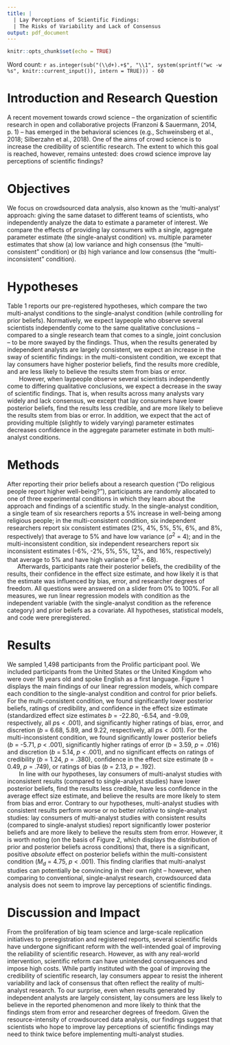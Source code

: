 ```yaml
---
title: |
  | Lay Perceptions of Scientific Findings:
  | The Risks of Variability and Lack of Consensus
output: pdf_document
---
```


```r
knitr::opts_chunk$set(echo = TRUE)
```

Word count: `r as.integer(sub("(\\d+).+$", "\\1", system(sprintf("wc -w %s", knitr::current_input()), intern = TRUE))) - 60` 

# Introduction and Research Question

A recent movement towards crowd science -- the organization of scientific research in open and collaborative projects (Franzoni & Sauermann, 2014, p. 1) -- has emerged in the behavioral sciences (e.g., Schweinsberg et al., 2018; Silberzahn et al., 2018). One of the aims of crowd science is to increase the credibility of scientific research. The extent to which this goal is reached, however, remains untested: does crowd science improve lay perceptions of scientific findings?  

# Objectives

We focus on crowdsourced data analysis, also known as the 'multi-analyst' approach: giving the same dataset to different teams of scientists, who independently analyze the data to estimate a parameter of interest. We compare the effects of providing lay consumers with a single, aggregate parameter estimate (the single-analyst condition) vs. multiple parameter estimates that show (a) low variance and high consensus (the "multi-consistent" condition) or (b) high variance and low consensus (the "multi-inconsistent" condition). 

# Hypotheses

Table 1 reports our pre-registered hypotheses, which compare the two multi-analyst conditions to the single-analyst condition (while controlling for prior beliefs). Normatively, we expect laypeople who observe several scientists independently come to the same qualitative conclusions -- compared to a single research team that comes to a single, joint conclusion -- to be more swayed by the findings. Thus, when the results generated by independent analysts are largely consistent, we expect an increase in the sway of scientific findings: in the multi-consistent condition, we except that lay consumers have higher posterior beliefs, find the results more credible, and are less likely to believe the results stem from bias or error.  
 $~~~~~~$ However, when laypeople observe several scientists independently come to differing qualitative conclusions, we expect a decrease in the sway of scientific findings. That is, when results across many analysts vary widely and lack consensus, we except that lay consumers have lower posterior beliefs, find the results less credible, and are more likely to believe the results stem from bias or error. In addition, we expect that the act of providing multiple (slightly to widely varying) parameter estimates decreases confidence in the aggregate parameter estimate in both multi-analyst conditions.  

# Methods

After reporting their prior beliefs about a research question ("Do religious people report higher well-being?"), participants are randomly allocated to one of three experimental conditions in which they learn about the approach and findings of a scientific study. In the single-analyst condition, a single team of six researchers reports a 5% increase in well-being among religious people; in the multi-consistent condition, six independent researchers report six consistent estimates (2%, 4%, 5%, 5%, 6%, and 8%, respectively) that average to 5% and have low variance ($\sigma^2$ = 4); and in the multi-inconsistent condition, six independent researchers report six inconsistent estimates (-6%, -2%, 5%, 5%, 12%, and 16%, respectively) that average to 5% and have high variance ($\sigma^2$ = 68).  
 $~~~~~$ Afterwards, participants rate their posterior beliefs, the credibility of the results, their confidence in the effect size estimate, and how likely it is that the estimate was influenced by bias, error, and researcher degrees of freedom. All questions were answered on a slider from 0% to 100%. For all measures, we run linear regression models with condition as the independent variable (with the single-analyst condition as the reference category) and prior beliefs as a covariate. All hypotheses, statistical models, and code were preregistered. 

# Results

We sampled 1,498 participants from the Prolific participant pool. We included participants from the United States or the United Kingdom who were over 18 years old and spoke English as a first language. Figure 1 displays the main findings of our linear regression models, which compare each condition to the single-analyst condition and control for prior beliefs. For the multi-consistent condition, we found significantly lower posterior beliefs, ratings of credibility, and confidence in the effect size estimate (standardized effect size estimates *b* = -22.80, -6.54, and -9.09, respectively, all *p*s < .001), and significantly higher ratings of bias, error, and discretion  (*b* = 6.68, 5.89, and 9.22, respectively, all *p*s < .001). For the multi-inconsistent condition, we found significantly lower posterior beliefs (*b* = -5.71, *p* < .001), significantly higher ratings of error (*b* = 3.59, *p* = .016) and discretion (*b* = 5.14, *p* < .001), and no significant effects on ratings of credibility (*b* = 1.24, *p* = .380), confidence in the effect size estimate (*b* = 0.49, *p* = .749), or ratings of bias (*b* = 2.13, *p* = .192).     
 $~~~~~~$ In line with our hypotheses, lay consumers of multi-analyst studies with inconsistent results (compared to single-analyst studies) have lower posterior beliefs, find the results less credible, have less confidence in the average effect size estimate, and believe the results are more likely to stem from bias and error. Contrary to our hypotheses, multi-analyst studies with consistent results perform worse or no better *relative* to single-analyst studies: lay consumers of multi-analyst studies with consistent results (compared to single-analyst studies) report significantly lower posterior beliefs and are more likely to believe the results stem from error. However, it is worth noting (on the basis of Figure 2, which displays the distribution of prior and posterior beliefs across conditions) that, there is a significant, positive *absolute* effect on posterior beliefs within the multi-consistent condition ($M_d$ = 4.75, *p* < .001). This finding clarifies that multi-analyst studies can potentially be convincing in their own right -- however, when comparing to conventional, single-analyst research, crowdsourced data analysis does not seem to improve lay perceptions of scientific findings. 
 


# Discussion and Impact

From the proliferation of big team science and large-scale replication initiatives to preregistration and registered reports, several scientific fields have undergone significant reform with the well-intended goal of improving the reliability of scientific research. However, as with any real-world intervention, scientific reform can have unintended consequences and impose high costs. While partly instituted with the goal of improving the credibility of scientific research, lay consumers appear to resist the inherent variability and lack of consensus that often reflect the reality of multi-analyst research. To our surprise, even when results generated by independent analysts are largely consistent, lay consumers are less likely to believe in the reported phenomenon and more likely to think that the findings stem from error and researcher degrees of freedom. Given the resource-intensity of crowdsourced data analysis, our findings suggest that scientists who hope to improve lay perceptions of scientific findings may need to think twice before implementing multi-analyst studies. 


